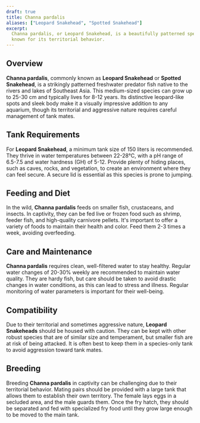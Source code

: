 ```yaml
---
draft: true
title: Channa pardalis
aliases: ["Leopard Snakehead", "Spotted Snakehead"]
excerpt:
  Channa pardalis, or Leopard Snakehead, is a beautifully patterned species of snakehead fish native to Southeast Asia,
  known for its territorial behavior.
---
```


## Overview

**Channa pardalis**, commonly known as **Leopard Snakehead** or **Spotted Snakehead**, is a strikingly patterned
freshwater predator fish native to the rivers and lakes of Southeast Asia. This medium-sized species can grow up to
25-30 cm and typically lives for 8-12 years. Its distinctive leopard-like spots and sleek body make it a visually
impressive addition to any aquarium, though its territorial and aggressive nature requires careful management of tank
mates.

## Tank Requirements

For **Leopard Snakehead**, a minimum tank size of 150 liters is recommended. They thrive in water temperatures between
22-28°C, with a pH range of 6.5-7.5 and water hardness (GH) of 5-12. Provide plenty of hiding places, such as caves,
rocks, and vegetation, to create an environment where they can feel secure. A secure lid is essential as this species is
prone to jumping.

## Feeding and Diet

In the wild, **Channa pardalis** feeds on smaller fish, crustaceans, and insects. In captivity, they can be fed live or
frozen food such as shrimp, feeder fish, and high-quality carnivore pellets. It's important to offer a variety of foods
to maintain their health and color. Feed them 2-3 times a week, avoiding overfeeding.

## Care and Maintenance

**Channa pardalis** requires clean, well-filtered water to stay healthy. Regular water changes of 20-30% weekly are
recommended to maintain water quality. They are hardy fish, but care should be taken to avoid drastic changes in water
conditions, as this can lead to stress and illness. Regular monitoring of water parameters is important for their
well-being.

## Compatibility

Due to their territorial and sometimes aggressive nature, **Leopard Snakeheads** should be housed with caution. They can
be kept with other robust species that are of similar size and temperament, but smaller fish are at risk of being
attacked. It is often best to keep them in a species-only tank to avoid aggression toward tank mates.

## Breeding

Breeding **Channa pardalis** in captivity can be challenging due to their territorial behavior. Mating pairs should be
provided with a large tank that allows them to establish their own territory. The female lays eggs in a secluded area,
and the male guards them. Once the fry hatch, they should be separated and fed with specialized fry food until they grow
large enough to be moved to the main tank.
